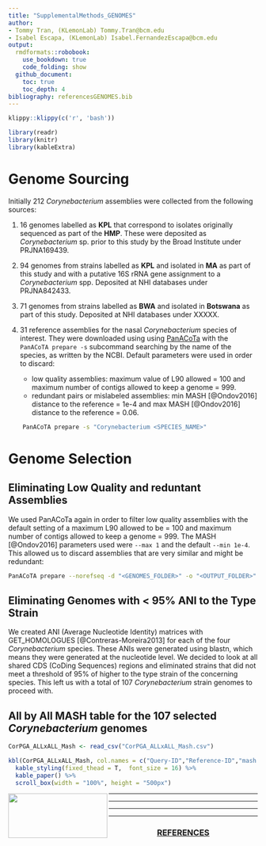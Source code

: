```yaml
---
title: "SupplementalMethods_GENOMES"
author: 
- Tommy Tran, (KLemonLab) Tommy.Tran@bcm.edu
- Isabel Escapa, (KLemonLab) Isabel.FernandezEscapa@bcm.edu
output:
  rmdformats::robobook:
    use_bookdown: true
    code_folding: show
  github_document:
    toc: true
    toc_depth: 4
bibliography: referencesGENOMES.bib
---
```


```r
klippy::klippy(c('r', 'bash'))
```

```r
library(readr)
library(knitr)
library(kableExtra)
```

# Genome Sourcing

Initially 212 *Corynebacterium* assemblies were collected from the following sources:

1.  16 genomes labelled as **KPL** that correspond to isolates originally sequenced as part of the **HMP**. These were deposited as *Corynebacterium* sp. prior to this study by the Broad Institute under PRJNA169439.

2.  94 genomes from strains labelled as **KPL** and isolated in **MA** as part of this study and with a putative 16S rRNA gene assignment to a *Corynebacterium* spp. Deposited at NHI databases under PRJNA842433.

3.  71 genomes from strains labelled as **BWA** and isolated in **Botswana** as part of this study. Deposited at NHI databases under XXXXX.

4.  31 reference assemblies for the nasal *Corynebacterium* species of interest. They were downloaded using using [PanACoTa](https://github.com/gem-pasteur/PanACoTA) with the `PanACoTA prepare -s` subcommand searching by the name of the species, as written by the NCBI. Default parameters were used in order to discard:

    -   low quality assemblies: maximum value of L90 allowed = 100 and maximum number of contigs allowed to keep a genome = 999.
    -   redundant pairs or mislabeled assemblies: min MASH [@Ondov2016] distance to the reference = 1e-4 and max MASH [@Ondov2016] distance to the reference = 0.06.

```bash
    PanACoTA prepare -s "Corynebacterium <SPECIES_NAME>" 
```

# Genome Selection

## Eliminating Low Quality and reduntant Assemblies

We used PanACoTa again in order to filter low quality assemblies with the default setting of a maximum L90 allowed to be = 100 and maximum number of contigs allowed to keep a genome = 999. The MASH [@Ondov2016] parameters used were `--max 1` and the default `--min 1e-4`. This allowed us to discard assemblies that are very similar and might be redundant:

```bash
PanACoTA prepare --norefseq -d "<GENOMES_FOLDER>" -o "<OUTPUT_FOLDER>" --max 1 -M 
```

## Eliminating Genomes with **\<** 95% ANI to the Type Strain

We created ANI (Average Nucleotide Identity) matrices with GET_HOMOLOGUES [@Contreras-Moreira2013] for each of the four *Corynebacterium* species. These ANIs were generated using blastn, which means they were generated at the nucleotide level. We decided to look at all shared CDS (CoDing Sequences) regions and eliminated strains that did not meet a threshold of 95% of higher to the type strain of the concerning species. This left us with a total of 107 *Corynebacterium* strain genomes to proceed with.

## All by All MASH table for the 107 selected *Corynebacterium* genomes

```r
CorPGA_ALLxALL_Mash <- read_csv("CorPGA_ALLxALL_Mash.csv")

kbl(CorPGA_ALLxALL_Mash, col.names = c("Query-ID","Reference-ID","mash distance","P-value","Matching-hashes"), align = "c") %>%
  kable_styling(fixed_thead = T,  font_size = 16) %>%
  kable_paper() %>%
  scroll_box(width = "100%", height = "500px")
```

<img src="images/Department-of-Molecular-Virology-&amp;-Microbiologyy-Horz-GRAY.png" align="left" width="200" height="90"/>

------------------------------------------------------------------------

------------------------------------------------------------------------

------------------------------------------------------------------------

------------------------------------------------------------------------

<center>

<h3>[REFERENCES]{.underline}</h3>

</center>
